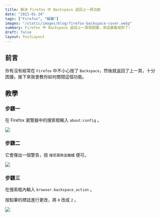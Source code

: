 ```yaml
---
title: 解決 Firefox 中 Backspace 返回上一頁功能
date: "2021-01-24"
tags: ["Firefox", "解難"]
images: "/static/images/blog/firefox-backspace-cover.webp"
summary: Firefox 中 Backspace 返回上一頁很困擾，來這裏看就對了!
draft: false
layout: PostLayout
---
```


## 前言

你有沒有經常在 `Firefox` 中不小心按了 `Backspace`，然後就返回了上一頁，十分困擾。接下來我會教你如何關閉這個功能。

## 教學

### 步驟一

在 Firefox 瀏覽器中的搜索框輸入 `about:config` 。

![](/static/images/blog/firefox-backspace-2.webp)

### 步驟二

它會彈出一個警告，按 `接受風險並繼續` 便可。

![](/static/images/blog/firefox-backspace-3.webp)

### 步驟三

在搜索框內輸入 `browser.backspace_action` 。

按鉛筆的標誌進行更改，將 `0` 改成 `2` 。

![](/static/images/blog/firefox-backspace-4.webp)
